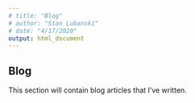 ---
# title: "Blog"
# author: "Stan Lubanski"
# date: "4/17/2020"
output: html_document
---

## Blog

This section will contain blog articles that I've written.